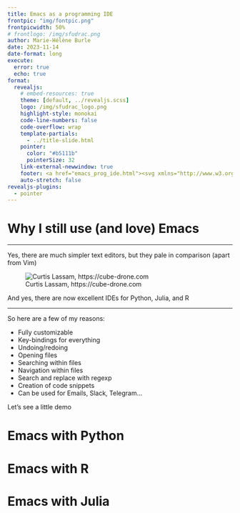 ```yaml
---
title: Emacs as a programming IDE
frontpic: "img/fontpic.png"
frontpicwidth: 50%
# frontlogo: /img/sfudrac.png
author: Marie-Hélène Burle
date: 2023-11-14
date-format: long
execute:
  error: true
  echo: true
format:
  revealjs:
    # embed-resources: true
    theme: [default, ../revealjs.scss]
    logo: /img/sfudrac_logo.png
    highlight-style: monokai
    code-line-numbers: false
    code-overflow: wrap
    template-partials:
      - ../title-slide.html
    pointer:
      color: "#b5111b"
      pointerSize: 32
    link-external-newwindow: true
    footer: <a href="emacs_prog_ide.html"><svg xmlns="http://www.w3.org/2000/svg" width="16" height="16" fill="rgb(153, 153, 153)" class="bi bi-arrow-90deg-up" viewBox="0 0 16 16"><path fill-rule="evenodd" d="M4.854 1.146a.5.5 0 0 0-.708 0l-4 4a.5.5 0 1 0 .708.708L4 2.707V12.5A2.5 2.5 0 0 0 6.5 15h8a.5.5 0 0 0 0-1h-8A1.5 1.5 0 0 1 5 12.5V2.707l3.146 3.147a.5.5 0 1 0 .708-.708l-4-4z"/></svg>&nbsp;Back to webinar page</a>
    auto-stretch: false
revealjs-plugins:
  - pointer
---
```


# Why I still use (and love) Emacs

---

Yes, there are much simpler text editors, but they pale in comparison (apart from Vim)

![Curtis Lassam, https://cube-drone.com](img/emacs1.jpg)

:::{.fragment}

And yes, there are now excellent IDEs for Python, Julia, and R

:::

---

So here are a few of my reasons:

- Fully customizable
- Key-bindings for everything
- Undoing/redoing
- Opening files
- Searching within files
- Navigation within files
- Search and replace with regexp
- Creation of code snippets
- Can be used for Emails, Slack, Telegram...

:::{.fragment}

Let's see a little demo

:::

# Emacs with Python

# Emacs with R

# Emacs with Julia

